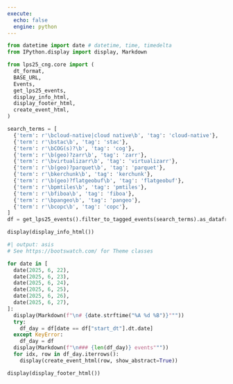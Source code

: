 ```yaml
---
execute:
  echo: false
  engine: python
---
```


```python
from datetime import date # datetime, time, timedelta
from IPython.display import display, Markdown

from lps25_cng.core import (
  dt_format,
  BASE_URL,
  Events,
  get_lps25_events,
  display_info_html,
  display_footer_html,
  create_event_html,
)
```


```python
search_terms = [
  {'term': r'\bcloud-native|cloud native\b', 'tag': 'cloud-native'},
  {'term': r'\bstac\b', 'tag': 'stac'},
  {'term': r'\bCOG(s)?\b', 'tag': 'cog'},
  {'term': r'\b(geo)?zarr\b', 'tag': 'zarr'},
  {'term': r'\bvirtualizarr\b', 'tag': 'virtualizarr'},
  {'term': r'\b(geo)?parquet\b', 'tag': 'parquet'},
  {'term': r'\bkerchunk\b', 'tag': 'kerchunk'},
  {'term': r'\b(geo)?flatgeobuf\b', 'tag': 'flatgeobuf'},
  {'term': r'\bpmtiles\b', 'tag': 'pmtiles'},
  {'term': r'\bfiboa\b', 'tag': 'fiboa'},
  {'term': r'\bpangeo\b', 'tag': 'pangeo'},
  {'term': r'\bcopc\b', 'tag': 'copc'},
]
df = get_lps25_events().filter_to_tagged_events(search_terms).as_dataframe()
```

```python
display(display_info_html())
```

```python
#| output: asis
# See https://bootswatch.com/ for Theme classes

for date in [
  date(2025, 6, 22),
  date(2025, 6, 23),
  date(2025, 6, 24),
  date(2025, 6, 25),
  date(2025, 6, 26),
  date(2025, 6, 27),
]:
  display(Markdown(f"\n# {date.strftime("%A %d %B")}"""))
  try:
    df_day = df[date == df["start_dt"].dt.date]
  except KeyError:
    df_day = df
  display(Markdown(f"\n### {len(df_day)} events"""))
  for idx, row in df_day.iterrows():
    display(create_event_html(row, show_abstract=True))
```


```python
display(display_footer_html())
```